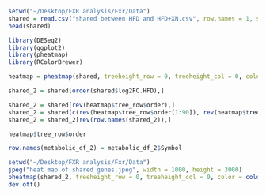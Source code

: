 


```r
setwd("~/Desktop/FXR analysis/Fxr/Data")
shared = read.csv("shared between HFD and HFD+XN.csv", row.names = 1, stringsAsFactors = FALSE)
head(shared)
```

```r
library(DESeq2)
library(ggplot2)
library(pheatmap)
library(RColorBrewer)
```

```r
heatmap = pheatmap(shared, treeheight_row = 0, treeheight_col = 0, color = colorRampPalette(rev(brewer.pal(10, "RdYlBu")))(30), fontsize_number = 1.5, cluster_rows = T)
```

```r
shared_2 = shared[order(shared$log2FC.HFD),]
```

```r
shared_2 = shared[rev(heatmap$tree_row$order),]
shared_2 = shared[c(rev(heatmap$tree_row$order[1:90]), rev(heatmap$tree_row$order[91:243])),]
shared_2 = shared_2[rev(row.names(shared_2)),]
```

```r
heatmap$tree_row$order
```

```r
row.names(metabolic_df_2) = metabolic_df_2$Symbol
```

```r
setwd("~/Desktop/FXR analysis/Fxr/Data")
jpeg("heat map of shared genes.jpeg", width = 1000, height = 3000)
pheatmap(shared_2, treeheight_row = 0, treeheight_col = 0, color = colorRampPalette(rev(brewer.pal(10, "RdYlBu")))(30), fontsize_number = 4, cluster_rows = F)
dev.off()
```
